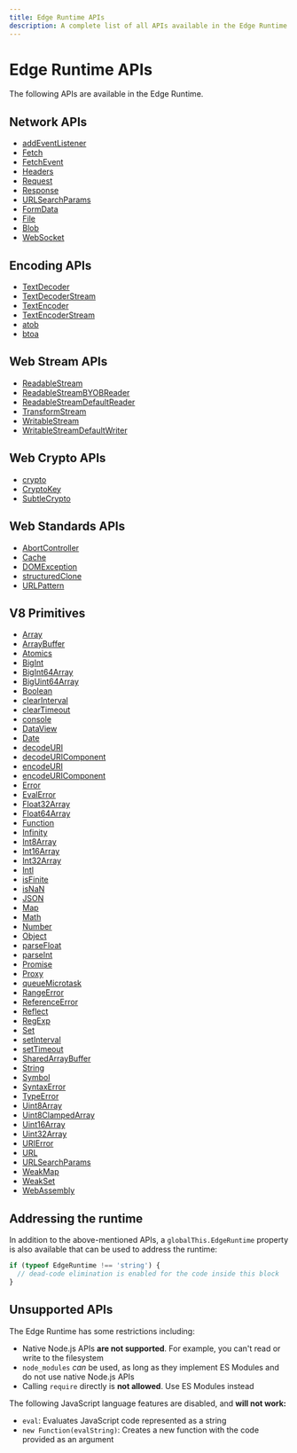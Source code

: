 ```yaml
---
title: Edge Runtime APIs
description: A complete list of all APIs available in the Edge Runtime.
---
```


# Edge Runtime APIs

The following APIs are available in the Edge Runtime.

## Network APIs

- [addEventListener](https://developer.mozilla.org/en-US/docs/Web/API/EventTarget/addEventListener)
- [Fetch](https://developer.mozilla.org/en-US/docs/Web/API/Fetch_API)
- [FetchEvent](https://developer.mozilla.org/en-US/docs/Web/API/FetchEvent)
- [Headers](https://developer.mozilla.org/en-US/docs/Web/API/Headers)
- [Request](https://developer.mozilla.org/en-US/docs/Web/API/Request)
- [Response](https://developer.mozilla.org/en-US/docs/Web/API/Response)
- [URLSearchParams](https://developer.mozilla.org/en-US/docs/Web/API/URLSearchParams)
- [FormData](https://developer.mozilla.org/en-US/docs/Web/API/FormData)
- [File](https://developer.mozilla.org/en-US/docs/Web/API/File)
- [Blob](https://developer.mozilla.org/en-US/docs/Web/API/Blob)
- [WebSocket](https://developer.mozilla.org/en-US/docs/Web/API/WebSocket)

## Encoding APIs

- [TextDecoder](https://developer.mozilla.org/en-US/docs/Web/API/TextDecoder)
- [TextDecoderStream](https://developer.mozilla.org/en-US/docs/Web/API/TextDecoderStream)
- [TextEncoder](https://developer.mozilla.org/en-US/docs/Web/API/TextEncoder)
- [TextEncoderStream](https://developer.mozilla.org/en-US/docs/Web/API/TextEncoderStream)
- [atob](https://developer.mozilla.org/en-US/docs/Web/API/WindowBase64/atob)
- [btoa](https://developer.mozilla.org/en-US/docs/Web/API/WindowBase64/btoa)

## Web Stream APIs

- [ReadableStream](https://developer.mozilla.org/en-US/docs/Web/API/ReadableStream)
- [ReadableStreamBYOBReader](https://developer.mozilla.org/en-US/docs/Web/API/ReadableStreamBYOBReader)
- [ReadableStreamDefaultReader](https://developer.mozilla.org/en-US/docs/Web/API/ReadableStreamDefaultReader)
- [TransformStream](https://developer.mozilla.org/en-US/docs/Web/API/TransformStream)
- [WritableStream](https://developer.mozilla.org/en-US/docs/Web/API/WritableStream)
- [WritableStreamDefaultWriter](https://developer.mozilla.org/en-US/docs/Web/API/WritableStreamDefaultWriter)

## Web Crypto APIs

- [crypto](https://developer.mozilla.org/en-US/docs/Web/API/Web_Crypto_API)
- [CryptoKey](https://developer.mozilla.org/en-US/docs/Web/API/CryptoKey)
- [SubtleCrypto](https://developer.mozilla.org/en-US/docs/Web/API/SubtleCrypto)

## Web Standards APIs

- [AbortController](https://developer.mozilla.org/en-US/docs/Web/API/AbortController)
- [Cache](https://developer.mozilla.org/en-US/docs/Web/API/Cache)
- [DOMException](https://developer.mozilla.org/en-US/docs/Web/API/DOMException)
- [structuredClone](https://developer.mozilla.org/en-US/docs/Web/API/Web_Workers_API/Structured_clone_algorithm)
- [URLPattern](https://developer.mozilla.org/en-US/docs/Web/API/URLPattern)

## V8 Primitives

- [Array](https://developer.mozilla.org/en-US/docs/Web/JavaScript/Reference/Global_Objects/Array)
- [ArrayBuffer](https://developer.mozilla.org/en-US/docs/Web/JavaScript/Reference/Global_Objects/ArrayBuffer)
- [Atomics](https://developer.mozilla.org/en-US/docs/Web/JavaScript/Reference/Global_Objects/Atomics)
- [BigInt](https://developer.mozilla.org/en-US/docs/Web/JavaScript/Reference/Global_Objects/BigInt)
- [BigInt64Array](https://developer.mozilla.org/en-US/docs/Web/JavaScript/Reference/Global_Objects/BigInt64Array)
- [BigUint64Array](https://developer.mozilla.org/en-US/docs/Web/JavaScript/Reference/Global_Objects/BigUint64Array)
- [Boolean](https://developer.mozilla.org/en-US/docs/Web/JavaScript/Reference/Global_Objects/Boolean)
- [clearInterval](https://developer.mozilla.org/en-US/docs/Web/API/WindowTimers/clearInterval)
- [clearTimeout](https://developer.mozilla.org/en-US/docs/Web/API/WindowTimers/clearTimeout)
- [console](https://developer.mozilla.org/en-US/docs/Web/API/Console)
- [DataView](https://developer.mozilla.org/en-US/docs/Web/JavaScript/Reference/Global_Objects/DataView)
- [Date](https://developer.mozilla.org/en-US/docs/Web/JavaScript/Reference/Global_Objects/Date)
- [decodeURI](https://developer.mozilla.org/en-US/docs/Web/JavaScript/Reference/Global_Objects/decodeURI)
- [decodeURIComponent](https://developer.mozilla.org/en-US/docs/Web/JavaScript/Reference/Global_Objects/decodeURIComponent)
- [encodeURI](https://developer.mozilla.org/en-US/docs/Web/JavaScript/Reference/Global_Objects/encodeURI)
- [encodeURIComponent](https://developer.mozilla.org/en-US/docs/Web/JavaScript/Reference/Global_Objects/encodeURIComponent)
- [Error](https://developer.mozilla.org/en-US/docs/Web/JavaScript/Reference/Global_Objects/Error)
- [EvalError](https://developer.mozilla.org/en-US/docs/Web/JavaScript/Reference/Global_Objects/EvalError)
- [Float32Array](https://developer.mozilla.org/en-US/docs/Web/JavaScript/Reference/Global_Objects/Float32Array)
- [Float64Array](https://developer.mozilla.org/en-US/docs/Web/JavaScript/Reference/Global_Objects/Float64Array)
- [Function](https://developer.mozilla.org/en-US/docs/Web/JavaScript/Reference/Global_Objects/Function)
- [Infinity](https://developer.mozilla.org/en-US/docs/Web/JavaScript/Reference/Global_Objects/Infinity)
- [Int8Array](https://developer.mozilla.org/en-US/docs/Web/JavaScript/Reference/Global_Objects/Int8Array)
- [Int16Array](https://developer.mozilla.org/en-US/docs/Web/JavaScript/Reference/Global_Objects/Int16Array)
- [Int32Array](https://developer.mozilla.org/en-US/docs/Web/JavaScript/Reference/Global_Objects/Int32Array)
- [Intl](https://developer.mozilla.org/en-US/docs/Web/JavaScript/Reference/Global_Objects/Intl)
- [isFinite](https://developer.mozilla.org/en-US/docs/Web/JavaScript/Reference/Global_Objects/isFinite)
- [isNaN](https://developer.mozilla.org/en-US/docs/Web/JavaScript/Reference/Global_Objects/isNaN)
- [JSON](https://developer.mozilla.org/en-US/docs/Web/JavaScript/Reference/Global_Objects/JSON)
- [Map](https://developer.mozilla.org/en-US/docs/Web/JavaScript/Reference/Global_Objects/Map)
- [Math](https://developer.mozilla.org/en-US/docs/Web/JavaScript/Reference/Global_Objects/Math)
- [Number](https://developer.mozilla.org/en-US/docs/Web/JavaScript/Reference/Global_Objects/Number)
- [Object](https://developer.mozilla.org/en-US/docs/Web/JavaScript/Reference/Global_Objects/Object)
- [parseFloat](https://developer.mozilla.org/en-US/docs/Web/JavaScript/Reference/Global_Objects/parseFloat)
- [parseInt](https://developer.mozilla.org/en-US/docs/Web/JavaScript/Reference/Global_Objects/parseInt)
- [Promise](https://developer.mozilla.org/en-US/docs/Web/JavaScript/Reference/Global_Objects/Promise)
- [Proxy](https://developer.mozilla.org/en-US/docs/Web/JavaScript/Reference/Global_Objects/Proxy)
- [queueMicrotask](https://developer.mozilla.org/en-US/docs/Web/API/queueMicrotask)
- [RangeError](https://developer.mozilla.org/en-US/docs/Web/JavaScript/Reference/Global_Objects/RangeError)
- [ReferenceError](https://developer.mozilla.org/en-US/docs/Web/JavaScript/Reference/Global_Objects/ReferenceError)
- [Reflect](https://developer.mozilla.org/en-US/docs/Web/JavaScript/Reference/Global_Objects/Reflect)
- [RegExp](https://developer.mozilla.org/en-US/docs/Web/JavaScript/Reference/Global_Objects/RegExp)
- [Set](https://developer.mozilla.org/en-US/docs/Web/JavaScript/Reference/Global_Objects/Set)
- [setInterval](https://developer.mozilla.org/en-US/docs/Web/API/WindowTimers/setInterval)
- [setTimeout](https://developer.mozilla.org/en-US/docs/Web/API/WindowTimers/setTimeout)
- [SharedArrayBuffer](https://developer.mozilla.org/en-US/docs/Web/JavaScript/Reference/Global_Objects/SharedArrayBuffer)
- [String](https://developer.mozilla.org/en-US/docs/Web/JavaScript/Reference/Global_Objects/String)
- [Symbol](https://developer.mozilla.org/en-US/docs/Web/JavaScript/Reference/Global_Objects/Symbol)
- [SyntaxError](https://developer.mozilla.org/en-US/docs/Web/JavaScript/Reference/Global_Objects/SyntaxError)
- [TypeError](https://developer.mozilla.org/en-US/docs/Web/JavaScript/Reference/Global_Objects/TypeError)
- [Uint8Array](https://developer.mozilla.org/en-US/docs/Web/JavaScript/Reference/Global_Objects/Uint8Array)
- [Uint8ClampedArray](https://developer.mozilla.org/en-US/docs/Web/JavaScript/Reference/Global_Objects/Uint8ClampedArray)
- [Uint16Array](https://developer.mozilla.org/en-US/docs/Web/JavaScript/Reference/Global_Objects/Uint16Array)
- [Uint32Array](https://developer.mozilla.org/en-US/docs/Web/JavaScript/Reference/Global_Objects/Uint32Array)
- [URIError](https://developer.mozilla.org/en-US/docs/Web/JavaScript/Reference/Global_Objects/URIError)
- [URL](https://developer.mozilla.org/en-US/docs/Web/API/URL)
- [URLSearchParams](https://developer.mozilla.org/en-US/docs/Web/API/URLSearchParams)
- [WeakMap](https://developer.mozilla.org/en-US/docs/Web/JavaScript/Reference/Global_Objects/WeakMap)
- [WeakSet](https://developer.mozilla.org/en-US/docs/Web/JavaScript/Reference/Global_Objects/WeakSet)
- [WebAssembly](https://developer.mozilla.org/en-US/docs/Web/JavaScript/Reference/Global_Objects/WebAssembly)

## Addressing the runtime

In addition to the above-mentioned APIs, a `globalThis.EdgeRuntime` property is also available that can be used to address the runtime:

```ts
if (typeof EdgeRuntime !== 'string') {
  // dead-code elimination is enabled for the code inside this block
}
```

## Unsupported APIs

The Edge Runtime has some restrictions including:

- Native Node.js APIs **are not supported**. For example, you can't read or write to the filesystem
- `node_modules` _can_ be used, as long as they implement ES Modules and do not use native Node.js APIs
- Calling `require` directly is **not allowed**. Use ES Modules instead

The following JavaScript language features are disabled, and **will not work:**

- `eval`: Evaluates JavaScript code represented as a string
- `new Function(evalString)`: Creates a new function with the code provided as an argument
